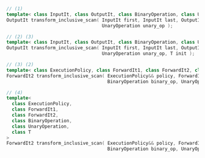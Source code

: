 ```cpp
// (1)
template< class InputIt, class OutputIt, class BinaryOperation, class UnaryOperation >
OutputIt transform_inclusive_scan( InputIt first, InputIt last, OutputIt d_first, BinaryOperation binary_op,
                                   UnaryOperation unary_op );

// (2) (3)
template< class InputIt, class OutputIt, class BinaryOperation, class UnaryOperation, class T >
OutputIt transform_inclusive_scan( InputIt first, InputIt last, OutputIt d_first, BinaryOperation binary_op,
                                   UnaryOperation unary_op, T init );

// (3) (2)
template< class ExecutionPolicy, class ForwardIt1, class ForwardIt2, class BinaryOperation, class UnaryOperation >
ForwardIt2 transform_inclusive_scan( ExecutionPolicy&& policy, ForwardIt1 first, ForwardIt1 last, ForwardIt2 d_first,
                                     BinaryOperation binary_op, UnaryOperation unary_op );

// (4)
template<
  class ExecutionPolicy,
  class ForwardIt1,
  class ForwardIt2,
  class BinaryOperation,
  class UnaryOperation,
  class T
>
ForwardIt2 transform_inclusive_scan( ExecutionPolicy&& policy, ForwardIt1 first, ForwardIt1 last, ForwardIt2 d_first,
                                     BinaryOperation binary_op, UnaryOperation unary_op, T init );
```
